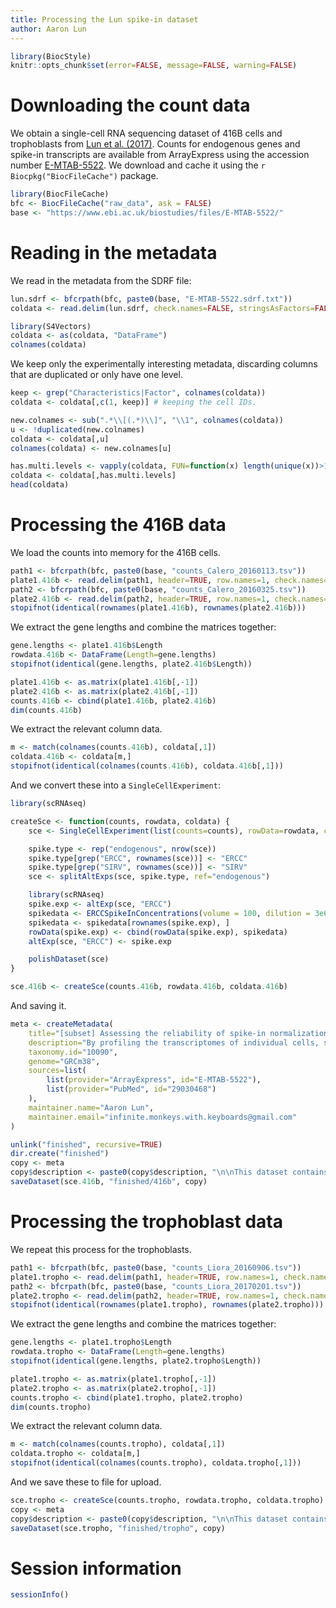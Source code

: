 ```yaml
---
title: Processing the Lun spike-in dataset
author: Aaron Lun
---
```


```r
library(BiocStyle)
knitr::opts_chunk$set(error=FALSE, message=FALSE, warning=FALSE)
```

# Downloading the count data

We obtain a single-cell RNA sequencing dataset of 416B cells and trophoblasts from [Lun et al. (2017)](https://doi.org/10.1101/gr.222877.117).
Counts for endogenous genes and spike-in transcripts are available from ArrayExpress
using the accession number [E-MTAB-5522](https://www.ebi.ac.uk/arrayexpress/experiments/E-MTAB-5522/).
We download and cache it using the `r Biocpkg("BiocFileCache")` package.

```r
library(BiocFileCache)
bfc <- BiocFileCache("raw_data", ask = FALSE)
base <- "https://www.ebi.ac.uk/biostudies/files/E-MTAB-5522/"
```

# Reading in the metadata

We read in the metadata from the SDRF file:

```r
lun.sdrf <- bfcrpath(bfc, paste0(base, "E-MTAB-5522.sdrf.txt"))
coldata <- read.delim(lun.sdrf, check.names=FALSE, stringsAsFactors=FALSE)

library(S4Vectors)
coldata <- as(coldata, "DataFrame")
colnames(coldata)
```

We keep only the experimentally interesting metadata, discarding columns that are duplicated or only have one level.

```r
keep <- grep("Characteristics|Factor", colnames(coldata))
coldata <- coldata[,c(1, keep)] # keeping the cell IDs.

new.colnames <- sub(".*\\[(.*)\\]", "\\1", colnames(coldata))
u <- !duplicated(new.colnames)
coldata <- coldata[,u]
colnames(coldata) <- new.colnames[u]

has.multi.levels <- vapply(coldata, FUN=function(x) length(unique(x))>1L, TRUE)
coldata <- coldata[,has.multi.levels]
head(coldata)
```

# Processing the 416B data

We load the counts into memory for the 416B cells.

```r
path1 <- bfcrpath(bfc, paste0(base, "counts_Calero_20160113.tsv"))
plate1.416b <- read.delim(path1, header=TRUE, row.names=1, check.names=FALSE)
path2 <- bfcrpath(bfc, paste0(base, "counts_Calero_20160325.tsv"))
plate2.416b <- read.delim(path2, header=TRUE, row.names=1, check.names=FALSE)
stopifnot(identical(rownames(plate1.416b), rownames(plate2.416b)))
```

We extract the gene lengths and combine the matrices together:

```r
gene.lengths <- plate1.416b$Length 
rowdata.416b <- DataFrame(Length=gene.lengths)
stopifnot(identical(gene.lengths, plate2.416b$Length))

plate1.416b <- as.matrix(plate1.416b[,-1])
plate2.416b <- as.matrix(plate2.416b[,-1])
counts.416b <- cbind(plate1.416b, plate2.416b)
dim(counts.416b)
```

We extract the relevant column data.

```r
m <- match(colnames(counts.416b), coldata[,1])
coldata.416b <- coldata[m,]
stopifnot(identical(colnames(counts.416b), coldata.416b[,1]))
```

And we convert these into a `SingleCellExperiment`:

```r
library(scRNAseq)

createSce <- function(counts, rowdata, coldata) {
    sce <- SingleCellExperiment(list(counts=counts), rowData=rowdata, colData=coldata)

    spike.type <- rep("endogenous", nrow(sce))
    spike.type[grep("ERCC", rownames(sce))] <- "ERCC"
    spike.type[grep("SIRV", rownames(sce))] <- "SIRV"
    sce <- splitAltExps(sce, spike.type, ref="endogenous")

    library(scRNAseq)
    spike.exp <- altExp(sce, "ERCC")
    spikedata <- ERCCSpikeInConcentrations(volume = 100, dilution = 3e6)
    spikedata <- spikedata[rownames(spike.exp), ]
    rowData(spike.exp) <- cbind(rowData(spike.exp), spikedata)
    altExp(sce, "ERCC") <- spike.exp

    polishDataset(sce)
}

sce.416b <- createSce(counts.416b, rowdata.416b, coldata.416b)
```

And saving it.

```r
meta <- createMetadata(
    title="[subset] Assessing the reliability of spike-in normalization for analyses of single-cell RNA sequencing data",
    description="By profiling the transcriptomes of individual cells, single-cell RNA sequencing provides unparalleled resolution to study cellular heterogeneity. However, this comes at the cost of high technical noise, including cell-specific biases in capture efficiency and library generation. One strategy for removing these biases is to add a constant amount of spike-in RNA to each cell and to scale the observed expression values so that the coverage of spike-in transcripts is constant across cells. This approach has previously been criticized as its accuracy depends on the precise addition of spike-in RNA to each sample. Here, we perform mixture experiments using two different sets of spike-in RNA to quantify the variance in the amount of spike-in RNA added to each well in a plate-based protocol. We also obtain an upper bound on the variance due to differences in behavior between the two spike-in sets. We demonstrate that both factors are small contributors to the total technical variance and have only minor effects on downstream analyses, such as detection of highly variable genes and clustering. Our results suggest that scaling normalization using spike-in transcripts is reliable enough for routine use in single-cell RNA sequencing data analyses.",
    taxonomy.id="10090",
    genome="GRCm38",
    sources=list(
        list(provider="ArrayExpress", id="E-MTAB-5522"),
        list(provider="PubMed", id="29030468")
    ),
    maintainer.name="Aaron Lun",
    maintainer.email="infinite.monkeys.with.keyboards@gmail.com"
)

unlink("finished", recursive=TRUE)
dir.create("finished")
copy <- meta
copy$description <- paste0(copy$description, "\n\nThis dataset contains the 416B cells from this study.")
saveDataset(sce.416b, "finished/416b", copy)
```

# Processing the trophoblast data

We repeat this process for the trophoblasts.

```r
path1 <- bfcrpath(bfc, paste0(base, "counts_Liora_20160906.tsv"))
plate1.tropho <- read.delim(path1, header=TRUE, row.names=1, check.names=FALSE)
path2 <- bfcrpath(bfc, paste0(base, "counts_Liora_20170201.tsv"))
plate2.tropho <- read.delim(path2, header=TRUE, row.names=1, check.names=FALSE)
stopifnot(identical(rownames(plate1.tropho), rownames(plate2.tropho)))
```

We extract the gene lengths and combine the matrices together:

```r
gene.lengths <- plate1.tropho$Length 
rowdata.tropho <- DataFrame(Length=gene.lengths)
stopifnot(identical(gene.lengths, plate2.tropho$Length))

plate1.tropho <- as.matrix(plate1.tropho[,-1])
plate2.tropho <- as.matrix(plate2.tropho[,-1])
counts.tropho <- cbind(plate1.tropho, plate2.tropho)
dim(counts.tropho)
```

We extract the relevant column data.

```r
m <- match(colnames(counts.tropho), coldata[,1])
coldata.tropho <- coldata[m,]
stopifnot(identical(colnames(counts.tropho), coldata.tropho[,1]))
```

And we save these to file for upload.

```r
sce.tropho <- createSce(counts.tropho, rowdata.tropho, coldata.tropho)
copy <- meta
copy$description <- paste0(copy$description, "\n\nThis dataset contains the trophoblast cells from this study.")
saveDataset(sce.tropho, "finished/tropho", copy)
```

# Session information

```r
sessionInfo()
```
